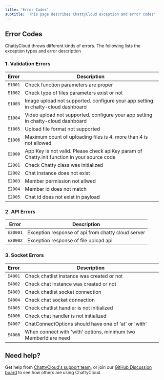 ```yaml
---
title: 'Error Codes'
subtitle: 'This page describes ChattyCloud exception and error codes'
---
```


## Error Codes

ChattyCloud throws different kinds of errors. The following lists the exception types and error description


### 1. Validation Errors



| **Error**      | **Description**                                      |
| ---------------- | ------------------------------------------------------------ |
| `E1001`          | Check function parameters are proper                              |
| `E1002`          | Check type of files parameters exist or not |
| `E1003`         | Image upload not supported. configure your app setting in chatty-cloud dashboard            |
| `E1004`         | Video upload not supported. configure your app setting in chatty-cloud dashboard           |
| `E1005`         | Upload file format not supported            |
| `E1006`         | Maximum count of uploading files is 4. more than 4 is not allowed       |
| `E2000`         | App Key is not valid. Please check apiKey param of Chatty.init function in your source code       |
| `E2001`         | Check Chatty class was initialized      |
| `E2002`         | Chat instance does not exist    |
| `E2003`         | Member permission not allwed    |
| `E2004`         | Member id does not match    |
| `E2005`         | Chat id does not exist in payload    |

### 2. API Errors



| **Error**      | **Description**                                      |
| ----------------------------- | --------------------------------------------------------------------------------------- |
| `E30001`          | Exception response of api from chatty cloud server                   |
| `E30002`             | Exception response of file upload api                   |

### 3. Socket Errors


| **Error**      | **Description**                                      |
| -------------------------------------------------------------------------------------------- | ----------------------------------------------------------- |
| `E4001`                          | Check chatlist instance was created or not                         |
| `E4002`                          | Check chat instance was created or not                         |
| `E4003`                          | Check chatlist socket connection                  |
| `E4004`                          | Check chat socket connection                    |
| `E4005`                          | Check chatlist handler is not initialized                      |
| `E4006`                          | Check chat handler is not initialized                       |
| `E4007`                          | ChatConnectOptions should have one of 'at' or 'with'                     |
| `E4008`                          | When connect with 'with' options, minimum two MemberId are need                       |

## Need help?

Get help from [ChattyCloud's support team](https://www.chatty-cloud.com/support), or join our [GitHub Discussion board](https://github.com/chatty-cloud/beta/discussions) to see how others are using ChattyCloud.
